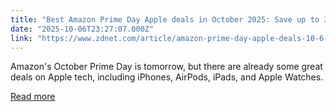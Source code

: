 ```yaml
---
title: "Best Amazon Prime Day Apple deals in October 2025: Save up to 32% on MacBook, AirPods, and more"
date: "2025-10-06T23:27:07.000Z"
link: "https://www.zdnet.com/article/amazon-prime-day-apple-deals-10-6-2025/"
---
```


Amazon's October Prime Day is tomorrow, but there are already some great deals on Apple tech, including iPhones, AirPods, iPads, and Apple Watches.

[Read more](https://www.zdnet.com/article/amazon-prime-day-apple-deals-10-6-2025/)
